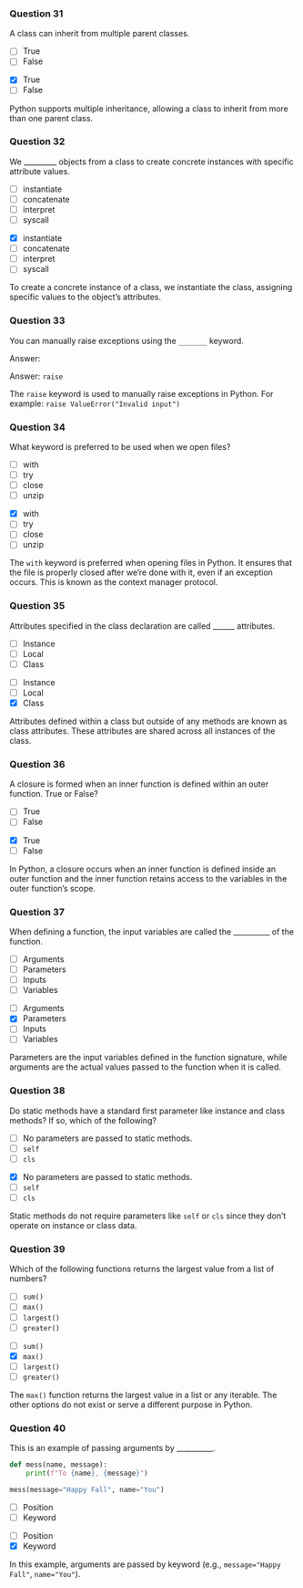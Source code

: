 ### Question 31 {.question}

A class can inherit from multiple parent classes.

::: {.r-stack}

::: {.absolute .left-0 .top-0 width=100%}
- [ ] True
- [ ] False
:::

::: {.fragment .fade-in .absolute .left-0 .top-0 width=100%}
- [x] True
- [ ] False


::: {.explanation}
Python supports multiple inheritance, allowing a class to inherit from more than one parent class.
:::
:::
:::

### Question 32 {.question}

We _________ objects from a class to create concrete instances with specific attribute values.

::: {.r-stack}

::: {.absolute .left-0 .top-0 width=100%}
- [ ] instantiate
- [ ] concatenate
- [ ] interpret
- [ ] syscall
:::

::: {.fragment .fade-in .absolute .left-0 .top-0 width=100%}
- [x] instantiate
- [ ] concatenate
- [ ] interpret
- [ ] syscall


::: {.explanation}
To create a concrete instance of a class, we instantiate the class, assigning specific values to the object's attributes.
:::
:::
:::

### Question 33 {.question}

You can manually raise exceptions using the `_______` keyword.

::: {.r-stack}
::: {.absolute .left-0 .top-0 width=100%}
Answer:
:::

::: {.fragment .fade-in .absolute .left-0 .top-0 width=100%}
Answer: `raise`

::: {.explanation}
The `raise` keyword is used to manually raise exceptions in Python. For example: `raise ValueError("Invalid input")`
:::
:::
:::

### Question 34 {.question}

What keyword is preferred to be used when we open files?

::: {.r-stack}
::: {.absolute .left-0 .top-0 width=100%}
- [ ] with
- [ ] try
- [ ] close
- [ ] unzip
:::

::: {.fragment .fade-in .absolute .left-0 .top-0 width=100%}
- [x] with
- [ ] try
- [ ] close
- [ ] unzip

::: {.explanation}
The `with` keyword is preferred when opening files in Python. It ensures that the file is properly closed after we're done with it, even if an exception occurs. This is known as the context manager protocol.
:::
:::
:::

### Question 35 {.question}

Attributes specified in the class declaration are called ______ attributes.

::: {.r-stack}

::: {.absolute .left-0 .top-0 width=100%}
- [ ] Instance
- [ ] Local
- [ ] Class
:::

::: {.fragment .fade-in .absolute .left-0 .top-0 width=100%}
- [ ] Instance
- [ ] Local
- [x] Class


::: {.explanation}
Attributes defined within a class but outside of any methods are known as class attributes. These attributes are shared across all instances of the class.
:::
:::
:::

### Question 36 {.question}

A closure is formed when an inner function is defined within an outer function. True or False?

::: {.r-stack}

::: {.absolute .left-0 .top-0 width=100%}
- [ ] True
- [ ] False
:::

::: {.fragment .fade-in .absolute .left-0 .top-0 width=100%}
- [x] True
- [ ] False


::: {.explanation}
In Python, a closure occurs when an inner function is defined inside an outer function and the inner function retains access to the variables in the outer function's scope.
:::
:::
:::

### Question 37 {.question}

When defining a function, the input variables are called the __________ of the function.

::: {.r-stack}

::: {.absolute .left-0 .top-0 width=100%}
- [ ] Arguments
- [ ] Parameters
- [ ] Inputs
- [ ] Variables
:::

::: {.fragment .fade-in .absolute .left-0 .top-0 width=100%}
- [ ] Arguments
- [x] Parameters
- [ ] Inputs
- [ ] Variables


::: {.explanation}
Parameters are the input variables defined in the function signature, while arguments are the actual values passed to the function when it is called.
:::
:::
:::

### Question 38 {.question}

Do static methods have a standard first parameter like instance and class methods? If so, which of the following?

::: {.r-stack}

::: {.absolute .left-0 .top-0 width=100%}
- [ ] No parameters are passed to static methods.
- [ ] `self`
- [ ] `cls`
:::

::: {.fragment .fade-in .absolute .left-0 .top-0 width=100%}
- [x] No parameters are passed to static methods.
- [ ] `self`
- [ ] `cls`


::: {.explanation}
Static methods do not require parameters like `self` or `cls` since they don’t operate on instance or class data.
:::
:::
:::

### Question 39 {.question}

Which of the following functions returns the largest value from a list of numbers?

::: {.r-stack}

::: {.absolute .left-0 .top-0 width=100%}
- [ ] `sum()`
- [ ] `max()`
- [ ] `largest()`
- [ ] `greater()`
:::

::: {.fragment .fade-in .absolute .left-0 .top-0 width=100%}
- [ ] `sum()`
- [x] `max()`
- [ ] `largest()`
- [ ] `greater()`


::: {.explanation}
The `max()` function returns the largest value in a list or any iterable. The other options do not exist or serve a different purpose in Python.
:::
:::
:::

### Question 40 {.question}

This is an example of passing arguments by __________.

```python
def mess(name, message):
    print(f"To {name}, {message}")

mess(message="Happy Fall", name="You")
```

::: {.r-stack}

::: {.absolute .left-0 .top-0 width=100%}
- [ ] Position
- [ ] Keyword
:::

::: {.fragment .fade-in .absolute .left-0 .top-0 width=100%}
- [ ] Position
- [x] Keyword


::: {.explanation}
In this example, arguments are passed by keyword (e.g., `message="Happy Fall"`, `name="You"`).
:::
:::
:::

